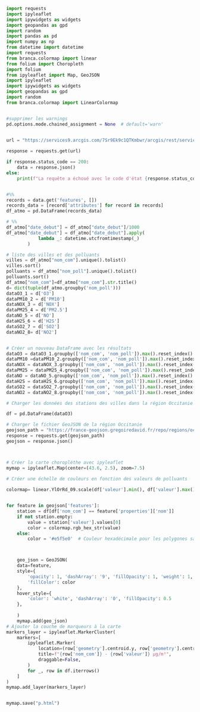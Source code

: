 ```{python}
import requests
import ipyleaflet
import ipywidgets as widgets
import geopandas as gpd
import random
import pandas as pd
import numpy as np
from datetime import datetime
import requests
from branca.colormap import linear
from folium import Choropleth
import folium
from ipyleaflet import Map, GeoJSON
import ipyleaflet
import ipywidgets as widgets
import geopandas as gpd
import random
from branca.colormap import LinearColormap


#supprimer les warnings
pd.options.mode.chained_assignment = None  # default='warn'
 

url = "https://services9.arcgis.com/7Sr9Ek9c1QTKmbwr/arcgis/rest/services/mesures_occitanie_mensuelle_poll_princ/FeatureServer/0/query?where=1%3D1&outFields=nom_com,nom_poll,valeur,date_debut,date_fin&outSR=4326&f=json"

response = requests.get(url)

if response.status_code == 200:
    data = response.json()
else:
    print(f"La requête a échoué avec le code d'état {response.status_code}")


#%%
records = data.get('features', [])
records_data = [record['attributes'] for record in records]
df_atmo = pd.DataFrame(records_data)

# %%
df_atmo["date_debut"] = df_atmo["date_debut"]/1000
df_atmo["date_debut"] = df_atmo["date_debut"].apply(
            lambda _: datetime.utcfromtimestamp(_)
        )

# liste des villes et des polluants
villes = df_atmo["nom_com"].unique().tolist()
villes.sort()
polluants = df_atmo["nom_poll"].unique().tolist()
polluants.sort()
df_atmo["nom_com"]=df_atmo["nom_com"].str.title()
d= dict(tuple(df_atmo.groupby('nom_poll')))
dataO3_1 = d['O3']
dataPM10_2 = d['PM10']
dataNOX_3 = d['NOX']
dataPM25_4 = d['PM2.5']
dataNO_5 = d['NO']
dataH2S_6 = d['H2S']
dataSO2_7 = d['SO2']
dataNO2_8= d['NO2']


# Créer un nouveau DataFrame avec les résultats
dataO3 = dataO3_1.groupby(['nom_com', 'nom_poll']).max().reset_index()
dataPM10 =dataPM10_2.groupby(['nom_com', 'nom_poll']).max().reset_index()
dataNOX = dataNOX_3.groupby(['nom_com', 'nom_poll']).max().reset_index()
dataPM25 = dataPM25_4.groupby(['nom_com', 'nom_poll']).max().reset_index()
dataNO = dataNO_5.groupby(['nom_com', 'nom_poll']).max().reset_index()
dataH2S = dataH2S_6.groupby(['nom_com', 'nom_poll']).max().reset_index()
dataSO2 = dataSO2_7.groupby(['nom_com', 'nom_poll']).max().reset_index()
dataNO2 = dataNO2_8.groupby(['nom_com', 'nom_poll']).max().reset_index()

# Charger les données des stations des villes dans la région Occitanie

df = pd.DataFrame(dataO3)

# Charger le fichier GeoJSON de la région Occitanie
geojson_path = "https://france-geojson.gregoiredavid.fr/repo/regions/occitanie/communes-occitanie.geojson"
response = requests.get(geojson_path)
geojson = response.json()



# Créer la carte choroplèthe avec ipyleaflet
mymap = ipyleaflet.Map(center=(43.6, 2.5), zoom=7.5)

# Créer une échelle de couleurs en fonction des valeurs de polluants
 
colormap= linear.YlOrRd_09.scale(df['valeur'].min(), df['valeur'].max())


for feature in geojson['features']:
    station = df[df['nom_com'] == feature['properties']['nom']]
    if not station.empty:
        value = station['valeur'].values[0]
        color = colormap.rgb_hex_str(value)
    else:
        color = '#e5f5e0'  # Couleur hexadécimale pour les polygones sans données



    geo_json = GeoJSON(
    data=feature,
    style={
        'opacity': 1, 'dashArray': '9', 'fillOpacity': 1, 'weight': 1,
        'fillColor': color
    },
    hover_style={
        'color': 'white', 'dashArray': '0', 'fillOpacity': 0.5
    },
    
    )
    mymap.add(geo_json)
# Ajouter la couche de marqueurs à la carte
markers_layer = ipyleaflet.MarkerCluster(
    markers=[
        ipyleaflet.Marker(
            location=(row['geometry'].centroid.y, row['geometry'].centroid.x),
            title=f"{row['nom_com']} - {row['valeur']} µg/m³",  
            draggable=False,
        )
        for _, row in df.iterrows()
    ]
)
mymap.add_layer(markers_layer)


mymap.save("p.html")
```
